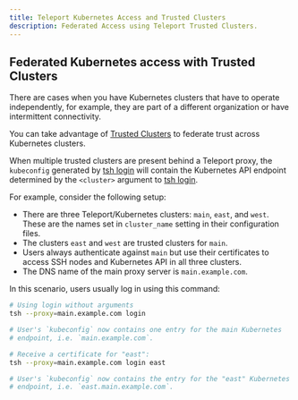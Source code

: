 ```yaml
---
title: Teleport Kubernetes Access and Trusted Clusters
description: Federated Access using Teleport Trusted Clusters.
---
```


## Federated Kubernetes access with Trusted Clusters

There are cases when you have Kubernetes clusters that have to operate independently,
for example, they are part of a different organization or have intermittent connectivity.

You can take advantage of [Trusted Clusters](../../trustedclusters.mdx)
to federate trust across Kubernetes clusters.

When multiple trusted clusters are present behind a Teleport proxy, the
`kubeconfig` generated by [tsh login](../../cli-docs.mdx#tsh-login) will contain the
Kubernetes API endpoint determined by the `<cluster>` argument to [tsh
login](../../cli-docs.mdx#tsh-login).

For example, consider the following setup:

- There are three Teleport/Kubernetes clusters: `main`, `east`, and `west`. These are the names set in `cluster_name` setting in their configuration files.
- The clusters `east` and `west` are trusted clusters for `main`.
- Users always authenticate against `main` but use their certificates to access
  SSH nodes and Kubernetes API in all three clusters.
- The DNS name of the main proxy server is `main.example.com`.

In this scenario, users usually log in using this command:

```bash
# Using login without arguments
tsh --proxy=main.example.com login

# User's `kubeconfig` now contains one entry for the main Kubernetes
# endpoint, i.e. `main.example.com`.

# Receive a certificate for "east":
tsh --proxy=main.example.com login east

# User's `kubeconfig` now contains the entry for the "east" Kubernetes
# endpoint, i.e. `east.main.example.com`.
```
